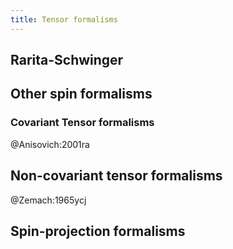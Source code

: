 ```yaml
---
title: Tensor formalisms
---
```


## Rarita-Schwinger

## Other spin formalisms

### Covariant Tensor formalisms

@Anisovich:2001ra <!-- cspell:ignore Anisovich -->

## Non-covariant tensor formalisms

@Zemach:1965ycj

## Spin-projection formalisms
